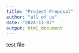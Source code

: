 ```yaml
---
title: "Project Proposal"
author: "all of us"
date: "2024-11-07"
output: html_document
---
```




test file